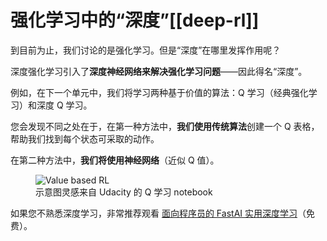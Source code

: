 # 强化学习中的“深度”[[deep-rl]]

<tip>
到目前为止，我们讨论的是强化学习。但是“深度”在哪里发挥作用呢？
</tip>

深度强化学习引入了**深度神经网络来解决强化学习问题**——因此得名“深度”。

例如，在下一个单元中，我们将学习两种基于价值的算法：Q 学习（经典强化学习）和深度 Q 学习。

您会发现不同之处在于，在第一种方法中，**我们使用传统算法**创建一个 Q 表格，帮助我们找到每个状态可采取的动作。

在第二种方法中，**我们将使用神经网络**（近似 Q 值）。

<figure>
<img src="https://huggingface.co/datasets/huggingface-deep-rl-course/course-images/resolve/main/en/unit1/deep.jpg" alt="Value based RL"></img>
<figcaption>示意图灵感来自 Udacity 的 Q 学习 notebook
</figcaption>
</figure>

如果您不熟悉深度学习，非常推荐观看 [面向程序员的 FastAI 实用深度学习](https://course.fast.ai)（免费）。